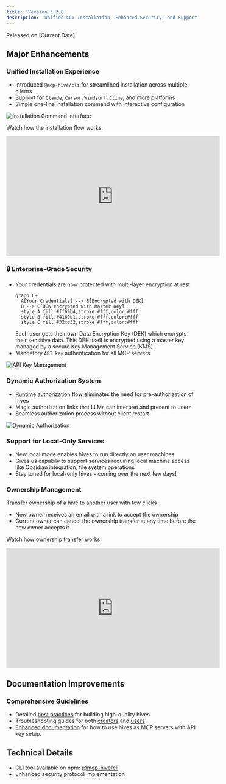 ```yaml
---
title: 'Version 3.2.0'
description: 'Unified CLI Installation, Enhanced Security, and Support for Local-Only Services'
---
```


<Note>Released on [Current Date]</Note>

## Major Enhancements

### Unified Installation Experience
- Introduced `@mcp-hive/cli` for streamlined installation across multiple clients
- Support for `Claude`, `Cursor`, `Windsurf`, `Cline`, and more platforms
- Simple one-line installation command with interactive configuration

![Installation Command Interface](/images/installation-command-interface.png)

Watch how the installation flow works:
<iframe 
  width="560" 
  height="315" 
  src="https://www.youtube.com/embed/aQrkwcOemso" 
  title="Installation Flow" 
  frameborder="0" 
  allow="accelerometer; autoplay; clipboard-write; encrypted-media; gyroscope; picture-in-picture" 
  allowfullscreen>
</iframe>

### 🔒 Enterprise-Grade Security
- Your credentials are now protected with multi-layer encryption at rest
  ```mermaid
  graph LR
    A[Your Credentials] --> B[Encrypted with DEK]
    B --> C[DEK encrypted with Master Key]
    style A fill:#ff69b4,stroke:#fff,color:#fff
    style B fill:#4169e1,stroke:#fff,color:#fff
    style C fill:#32cd32,stroke:#fff,color:#fff
  ```
    <Note>Each user gets their own Data Encryption Key (DEK) which encrypts their sensitive data. This DEK itself is encrypted using a master key managed by a secure Key Management Service (KMS).</Note>
- Mandatory `API key` authentication for all MCP servers

![API Key Management](/images/api-key-management.png)

### Dynamic Authorization System
- Runtime authorization flow eliminates the need for pre-authorization of hives
- Magic authorization links that LLMs can interpret and present to users
- Seamless authorization process without client restart

![Dynamic Authorization](/images/dynamic-authorization.png)

### Support for Local-Only Services
- New local mode enables hives to run directly on user machines
- Gives us capabily to support services requiring local machine access like Obsidian integration, file system operations
- Stay tuned for local-only hives - coming over the next few days!

### Ownership Management
Transfer ownership of a hive to another user with few clicks

- New owner receives an email with a link to accept the ownership
- Current owner can cancel the ownership transfer at any time before the new owner accepts it

Watch how ownership transfer works:
<iframe 
  width="560" 
  height="315" 
  src="https://www.youtube.com/embed/UbVCaASxw24" 
  title="Ownership Transfer Demo" 
  frameborder="0" 
  allow="accelerometer; autoplay; clipboard-write; encrypted-media; gyroscope; picture-in-picture" 
  allowfullscreen>
</iframe>

## Documentation Improvements

### Comprehensive Guidelines
- Detailed [best practices](/products/mcp-hive/creators/best-practices) for building high-quality hives
- Troubleshooting guides for both [creators](/products/mcp-hive/creators/troubleshooting) and [users](/products/mcp-hive/users/troubleshooting)
- [Enhanced documentation](/products/mcp-hive/getting-started/hive-users) for how to use hives as MCP servers with API key setup.

## Technical Details
- CLI tool available on npm: [@mcp-hive/cli](https://www.npmjs.com/package/@mcp-hive/cli)
- Enhanced security protocol implementation
